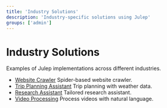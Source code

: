 ```yaml
---
title: 'Industry Solutions'
description: 'Industry-specific solutions using Julep'
groups: ['admin']
---
```


# Industry Solutions

Examples of Julep implementations across different industries.

- [Website Crawler](https://github.com/julep-ai/julep/blob/dev/cookbooks/01-website-crawler.ipynb)
  Spider-based website crawler.
- [Trip Planning Assistant](https://github.com/julep-ai/julep/blob/dev/cookbooks/03-trip-planning-assistant.ipynb)
  Trip planning with weather data.
- [Research Assistant](https://github.com/julep-ai/julep/blob/dev/cookbooks/07-personalized-research-assistant.ipynb)
  Tailored research assistant.
- [Video Processing](https://github.com/julep-ai/julep/blob/dev/cookbooks/05-video-processing-with-natural-language.ipynb)
  Process videos with natural language.
